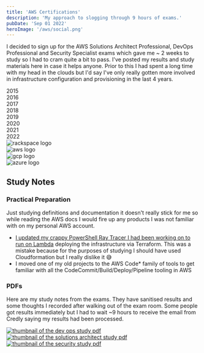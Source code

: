 ```yaml
---
title: 'AWS Certifications'
description: 'My approach to slogging through 9 hours of exams.'
pubDate: 'Sep 01 2022'
heroImage: '/aws/social.png'
---
```



I decided to sign up for the AWS Solutions Architect Professional, DevOps Professional and Security Specialist exams which gave me ~ 2 weeks to study so I had to cram quite a bit to pass. I've posted my results and study materials here in case it helps anyone.
Prior to this I had spent a long time with my head in the clouds but I'd say I've only really gotten more involved in infrastructure configuration and provisioning in the last 4 years.
<div id="timelinespacer">
    <div id="timeline" class="flexcontainer">
        <div>2015</div>
        <div>2016</div>
        <div>2017</div>
        <div>2018</div>
        <div>2019</div>
        <div>2020</div>
        <div>2021</div>
        <div>2022</div>
    </div>
</div>
<div id="row1" class="flexcontainer">
    <div id="rackspace" href="#rackspace-inline" class="bar"><img class="icon" src="/aws/rackspace.png" alt="rackspace logo" /></div>
    <div id="aws" href="#aws-inline" class="bar"><img class="icon" src="/aws/aws.png" alt="aws logo" /></div>
</div>
<div id="row2" class="flexcontainer">
    <div id="gcp" href="#gcp-inline" class="bar"><img class="icon" src="/aws/gcp.png" alt="gcp logo" /></div>
</div>
<div id="row3" class="flexcontainer">
    <div id="azure" href="#azure-inline" class="bar"><img class="icon" src="/aws/azure.png" alt="azure logo" /></div>
</div>

<h2 id="study-notes-heading">Study Notes</h2>
            
### Practical Preparation

Just studying definitions and documentation it doesn't really stick for me so while reading the AWS docs I would fire up any products I was not familiar with on my personal AWS account.

- <a href="https://github.com/ShaunLawrie/PwshRayTracerLambda">I updated my crappy PowerShell Ray Tracer I had been working on to run on Lambda</a> deploying the infrastructure via Terraform. This was a mistake because for the purposes of studying I should have used Cloudformation but I really dislike it 😅
- I moved one of my old projects to the AWS Code* family of tools to get familiar with all the CodeCommit/Build/Deploy/Pipeline tooling in AWS

### PDFs
Here are my study notes from the exams. They have sanitised results and some thoughts I recorded after walking out of the exam room. Some people got results immediately but I had to wait ~9 hours to receive the email from Credly saying my results had been processed.

<div id="notes">
    <a href="/aws/DevOps Study.pdf" target="_blank"><img src="/aws/DevOpsStudy.png" alt="thumbnail of the dev ops study pdf" /></a>
    <a href="/aws/Solutions Architect Study.pdf" target="_blank"><img src="/aws/SolutionsArchitectStudy.png" alt="thumbnail of the solutions architect study pdf" /></a>
    <a href="/aws/Security Specialty Study.pdf" target="_blank"><img src="/aws/SecurityStudy.png" alt="thumbnail of the security study pdf" /></a>
</div>